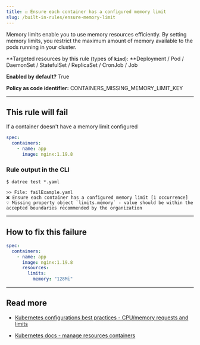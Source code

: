 ```yaml
---
title: ☑️ Ensure each container has a configured memory limit
slug: /built-in-rules/ensure-memory-limit
---
```


Memory limits enable you to use memory resources efficiently. By setting memory limits, you restrict the maximum amount of memory available to the pods running in your cluster.

**Targeted resources by this rule (types of **`kind`**): **Deployment / Pod / DaemonSet / StatefulSet / ReplicaSet / CronJob / Job

**Enabled by default?** True

**Policy as code identifier:** CONTAINERS_MISSING_MEMORY_LIMIT_KEY

---

## This rule will fail

If a container doesn't have a memory limit configured

```yaml
spec:
  containers:
    - name: app
      image: nginx:1.19.8
```

### Rule output in the CLI

```terminal
$ datree test *.yaml

>> File: failExample.yaml
❌ Ensure each container has a configured memory limit [1 occurrence]
💡 Missing property object `limits.memory` - value should be within the accepted boundaries recommended by the organization
```

---

## How to fix this failure

```yaml
spec:
  containers:
    - name: app
      image: nginx:1.19.8
      resources:
        limits:
          memory: "128Mi"
```

---

## Read more

- [Kubernetes configurations best practices - CPU/memory requests and limits](https://www.datree.io/resources/kubernetes-configurations-best-practices#anchor8)

- [Kubernetes docs - manage resources containers](https://kubernetes.io/docs/concepts/configuration/manage-resources-containers/)

